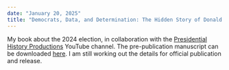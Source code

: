 ```yaml
---
date: "January 20, 2025"
title: "Democrats, Data, and Determination: The Hidden Story of Donald Trump's Return"
---
```


My book about the 2024 election, in collaboration with the [Presidential History Productions](https://www.youtube.com/channel/UCwhEl58IE6sTpJAd63K5hoA) YouTube channel. The pre-publication manuscript can be downloaded [here](/Democrats,-Data,-and-Determination.pdf). I am still working out the details for official publication and release.